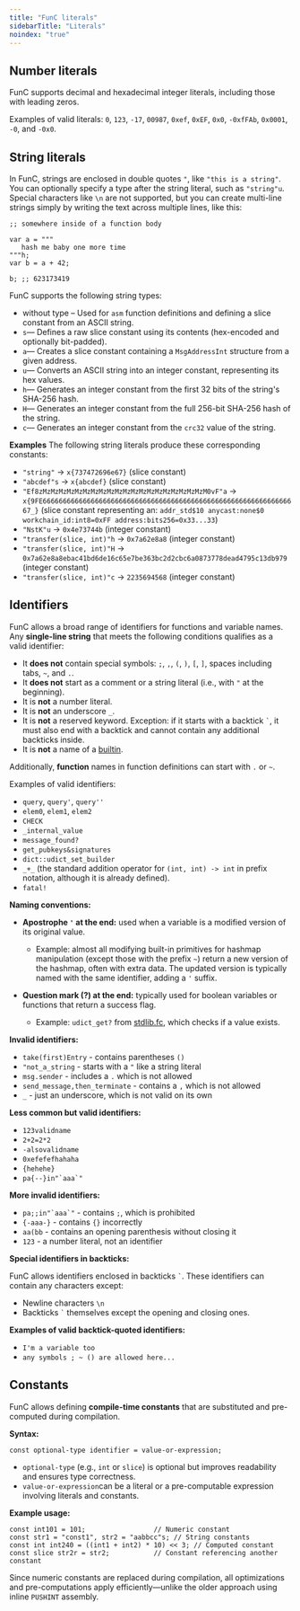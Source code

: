 ```yaml
---
title: "FunC literals"
sidebarTitle: "Literals"
noindex: "true"
---
```


## Number literals

FunC supports decimal and hexadecimal integer literals, including those with leading zeros.

Examples of valid literals: `0`, `123`, `-17`, `00987`, `0xef`, `0xEF`, `0x0`, `-0xfFAb`, `0x0001`, `-0`, and `-0x0`.

## String literals

In FunC, strings are enclosed in double quotes `"`, like `"this is a string"`.<br />
You can optionally specify a type after the string literal, such as `"string"u`.<br />
Special characters like `\n` are not supported, but you can create multi-line <br />  strings simply by writing the text across multiple lines, like this:

```
;; somewhere inside of a function body

var a = """
   hash me baby one more time
"""h;
var b = a + 42;

b; ;; 623173419
```

FunC supports the following string types:

- without type – Used for `asm` function definitions and defining a slice constant from an ASCII string.
- `s`— Defines a raw slice constant using its contents (hex-encoded and optionally bit-padded).
- `a`— Creates a slice constant containing a `MsgAddressInt` structure from a given address.
- `u`— Converts an ASCII string into an integer constant, representing its hex values.
- `h`— Generates an integer constant from the first 32 bits of the string's SHA-256 hash.
- `H`— Generates an integer constant from the full 256-bit SHA-256 hash of the string.
- `c`— Generates an integer constant from the `crc32` value of the string.

**Examples**
The following string literals produce these corresponding constants:

- `"string"`  →  `x{737472696e67}` (slice constant)
- `"abcdef"s` → `x{abcdef}` (slice constant)
- `"Ef8zMzMzMzMzMzMzMzMzMzMzMzMzMzMzMzMzMzMzMzMzM0vF"a` → `x{9FE6666666666666666666666666666666666666666666666666666666666666667_}` (slice constant representing an: `addr_std$10 anycast:none$0 workchain_id:int8=0xFF address:bits256=0x33...33`)
- `"NstK"u` → `0x4e73744b` (integer constant)
- `"transfer(slice, int)"h` → `0x7a62e8a8` (integer constant)
- `"transfer(slice, int)"H` → `0x7a62e8a8ebac41bd6de16c65e7be363bc2d2cbc6a0873778dead4795c13db979` (integer constant)
- `"transfer(slice, int)"c` → `2235694568` (integer constant)

## Identifiers

FunC allows a broad range of identifiers for functions and variable names.
Any **single-line string** that meets the following conditions qualifies as a valid identifier:

- It **does not** contain special symbols: `;`, `,`, `(`, `)`, `[`, `]`, spaces including tabs, `~`, and `.`.
- It **does not** start as a comment or a string literal (i.e., with `"` at the beginning).
- It is **not** a number literal.
- It is **not** an underscore `_`.
- It is **not** a reserved keyword. Exception: if it starts with a backtick `` ` ``, it must also end with a backtick and cannot contain any additional backticks inside.
- It is **not** a name of a [builtin](https://github.com/ton-blockchain/ton/blob/5c392e0f2d946877bb79a09ed35068f7b0bd333a/crypto/func/built-ins.cpp#L1133).

Additionally, **function** names in function definitions can start with `.` or `~`.

Examples of valid identifiers:

- `query`, `query'`, `query''`
- `elem0`, `elem1`, `elem2`
- `CHECK`
- `_internal_value`
- `message_found?`
- `get_pubkeys&signatures`
- `dict::udict_set_builder`
- `_+_` (the standard addition operator for `(int, int) -> int` in prefix notation, although it is already defined).
- `fatal!`

**Naming conventions:**

- **Apostrophe `'` at the end:** used when a variable is a modified version of its original value.

  - Example:
    almost all modifying built-in primitives for hashmap manipulation
    (except those with the prefix `~`) return a new version of the hashmap, often with extra data.
    The updated version is typically named with the same identifier, adding a `'` suffix.

- **Question mark (?) at the end:** typically used for boolean variables or functions that return a success flag.
  - Example: `udict_get?` from [stdlib.fc](/language/func/stdlib), which checks if a value exists.

**Invalid identifiers:**

- `take(first)Entry` - contains parentheses `()`
- `"not_a_string` - starts with a `"` like a string literal
- `msg.sender` - includes a `.` which is not allowed
- `send_message,then_terminate` - contains a `,` which is not allowed
- `_` - just an underscore, which is not valid on its own

**Less common but valid identifiers:**

- `123validname`
- `2+2=2*2`
- `-alsovalidname`
- `0xefefefhahaha`
- `{hehehe}`
- ``pa{--}in"`aaa`"``

**More invalid identifiers:**

- ``pa;;in"`aaa`"`` - contains `;`, which is prohibited
- `{-aaa-}` - contains `{}` incorrectly
- `aa(bb` - contains an opening parenthesis without closing it
- `123` - a number literal, not an identifier

**Special identifiers in backticks:**

FunC allows identifiers enclosed in backticks `` ` ``. These identifiers can contain any characters except:

- Newline characters `\n`
- Backticks `` ` `` themselves except the opening and closing ones.

**Examples of valid backtick-quoted identifiers:**

- `I'm a variable too`
- `any symbols ; ~ () are allowed here...`

## Constants

FunC allows defining **compile-time constants** that are substituted and pre-computed during compilation.

**Syntax:**

```func
const optional-type identifier = value-or-expression;
```

- `optional-type` (e.g., `int` or `slice`) is optional but improves readability and ensures type correctness.
- `value-or-expression`can be a literal or a pre-computable expression involving literals and constants.

**Example usage:**

```func
const int101 = 101;                 // Numeric constant
const str1 = "const1", str2 = "aabbcc"s; // String constants
const int int240 = ((int1 + int2) * 10) << 3; // Computed constant
const slice str2r = str2;           // Constant referencing another constant
```

Since numeric constants are replaced during compilation,
all optimizations and pre-computations apply efficiently—unlike the older approach using inline `PUSHINT` assembly.
